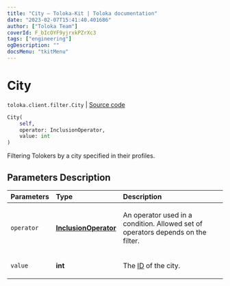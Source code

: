 ```yaml
---
title: "City — Toloka-Kit | Toloka documentation"
date: "2023-02-07T15:41:40.401686"
author: ["Toloka Team"]
coverId: F_bIcOYF9yjrxkPZrXc3
tags: ["engineering"]
ogDescription: ""
docsMenu: "tkitMenu"
---
```


# City
`toloka.client.filter.City` | [Source code](https://github.com/Toloka/toloka-kit/blob/v1.1.3/src/client/filter.py#L355)

```python
City(
    self,
    operator: InclusionOperator,
    value: int
)
```

Filtering Tolokers by a city specified in their profiles.

## Parameters Description

| Parameters | Type | Description |
| :----------| :----| :-----------|
`operator`|**[InclusionOperator](/docs-new/toloka-kit/reference/toloka.client.primitives.operators.InclusionOperator)**|<p>An operator used in a condition. Allowed set of operators depends on the filter.</p>
`value`|**int**|<p>The [ID](https://toloka.ai/en/docs/api/concepts/regions) of the city.</p>

